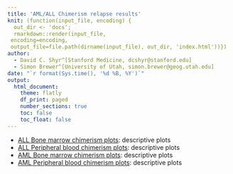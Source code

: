 ```yaml
---
title: 'AML/ALL Chimerism relapse results'
knit: (function(input_file, encoding) {
  out_dir <- 'docs';
  rmarkdown::render(input_file,
 encoding=encoding,
 output_file=file.path(dirname(input_file), out_dir, 'index.html'))})
author:
  - David C. Shyr^[Stanford Medicine, dcshyr@stanford.edu]
  - Simon Brewer^[University of Utah, simon.brewer@geog.utah.edu]
date: "`r format(Sys.time(), '%d %B, %Y')`"
output:
  html_document:
    theme: flatly
    df_print: paged
    number_sections: true
    toc: false
    toc_float: false
---
```



- [ALL Bone marrow chimerism plots][plots_all_bmc]: descriptive plots
- [ALL Peripheral blood chimerism plots][plots_all_pbc]: descriptive plots
- [AML Bone marrow chimerism plots][plots_aml_bmc]: descriptive plots
- [AML Peripheral blood chimerism plots][plots_aml_pbc]: descriptive plots

[plots_all_bmc]: https://simonbrewer.github.io/aml_all/plots_all_bmc.html
[plots_all_pbc]: https://simonbrewer.github.io/aml_all/plots_aml_pbc.html
[plots_aml_bmc]: https://simonbrewer.github.io/aml_all/plots_all_bmc.html
[plots_aml_pbc]: https://simonbrewer.github.io/aml_all/plots_aml_pbc.html



